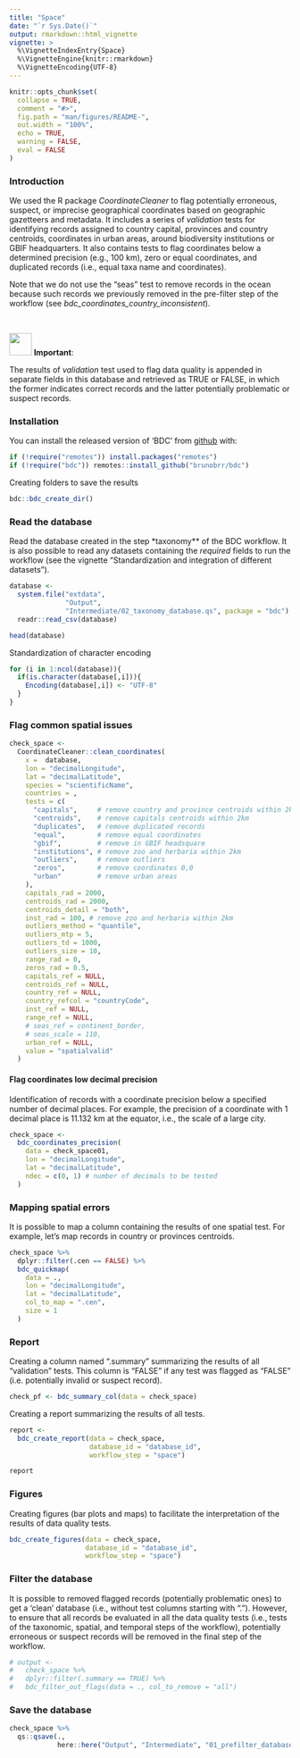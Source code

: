 ```yaml
---
title: "Space"
date: "`r Sys.Date()`"
output: rmarkdown::html_vignette
vignette: >
  %\VignetteIndexEntry{Space}
  %\VignetteEngine{knitr::rmarkdown}
  %\VignetteEncoding{UTF-8}
---
```


```r
knitr::opts_chunk$set(
  collapse = TRUE,
  comment = "#>",
  fig.path = "man/figures/README-",
  out.width = "100%",
  echo = TRUE,
  warning = FALSE,
  eval = FALSE
)
```

### Introduction
We used the R package *CoordinateCleaner* to flag potentially erroneous, suspect, or imprecise geographical coordinates based on geographic gazetteers and metadata. It includes a series of *validation* tests for identifying records assigned to country capital, provinces and country centroids, coordinates in urban areas, around biodiversity institutions or GBIF headquarters. It also contains tests to flag coordinates below a determined precision (e.g., 100 km), zero or equal coordinates, and duplicated records (i.e., equal taxa name and coordinates).

Note that we do not use the "seas" test to remove records in the ocean because such records we previously removed in the pre-filter step of the workflow (see *bdc_coordinates_country_inconsistent*).

<br/>

<img src="https://img.icons8.com/windows/96/000000/box-important--v1.png" width="40"/> **Important**:

The results of *validation* test used to flag data quality is appended in separate fields in this database and retrieved as TRUE or FALSE, in which the former indicates correct records and the latter potentially problematic or suspect records.


### Installation

You can install the released version of 'BDC' from [github](https://github.com/brunobrr/bdc) with:

```r
if (!require("remotes")) install.packages("remotes")
if (!require("bdc")) remotes::install_github("brunobrr/bdc")
```

Creating folders to save the results
```r
bdc::bdc_create_dir()
```


### Read the database
Read the database created in the step *taxonomy** of the BDC workflow. It is also possible to read any datasets containing the *required* fields to run the workflow (see the vignette "Standardization and integration of different datasets").

```r
database <-
  system.file("extdata",
              "Output",
              "Intermediate/02_taxonomy_database.qs", package = "bdc") %>%
  readr::read_csv(database)

head(database)
```

Standardization of character encoding
```r
for (i in 1:ncol(database)){
  if(is.character(database[,i])){
    Encoding(database[,i]) <- "UTF-8"
  }
}
```


### Flag common spatial issues

```r
check_space <-
  CoordinateCleaner::clean_coordinates(
    x =  database,
    lon = "decimalLongitude",
    lat = "decimalLatitude",
    species = "scientificName",
    countries = ,
    tests = c(
      "capitals",     # remove country and province centroids within 2km
      "centroids",    # remove capitals centroids within 2km
      "duplicates",   # remove duplicated records
      "equal",        # remove equal coordinates
      "gbif",         # remove in GBIF headsquare
      "institutions", # remove zoo and herbaria within 2km
      "outliers",     # remove outliers
      "zeros",        # remove coordinates 0,0
      "urban"         # remove urban areas
    ),
    capitals_rad = 2000,
    centroids_rad = 2000,
    centroids_detail = "both",
    inst_rad = 100, # remove zoo and herbaria within 2km
    outliers_method = "quantile",
    outliers_mtp = 5,
    outliers_td = 1000,
    outliers_size = 10,
    range_rad = 0,
    zeros_rad = 0.5,
    capitals_ref = NULL,
    centroids_ref = NULL,
    country_ref = NULL,
    country_refcol = "countryCode",
    inst_ref = NULL,
    range_ref = NULL,
    # seas_ref = continent_border,
    # seas_scale = 110,
    urban_ref = NULL,
    value = "spatialvalid"
  )
```

#### Flag coordinates low decimal precision
Identification of records with a coordinate precision below a specified number of decimal places. For example, the precision of a coordinate with 1 decimal place is 11.132 km at the equator, i.e., the scale of a large city.

```r
check_space <-
  bdc_coordinates_precision(
    data = check_space01,
    lon = "decimalLongitude",
    lat = "decimalLatitude",
    ndec = c(0, 1) # number of decimals to be tested
  )
```


### Mapping spatial errors
It is possible to map a column containing the results of one spatial test. For example, let's map records in country or provinces centroids.
```r
check_space %>%
  dplyr::filter(.cen == FALSE) %>%
  bdc_quickmap(
    data = .,
    lon = "decimalLongitude",
    lat = "decimalLatitude",
    col_to_map = ".cen",
    size = 1
  )
```


### Report
Creating a column named ".summary" summarizing the results of all "validation" tests. This column is "FALSE" if any test was flagged as "FALSE" (i.e. potentially invalid or suspect record).

```r
check_pf <- bdc_summary_col(data = check_space)
```

Creating a report summarizing the results of all tests.

```r
report <-
  bdc_create_report(data = check_space,
                    database_id = "database_id",
                    workflow_step = "space")

report
```


### Figures
Creating figures (bar plots and maps) to facilitate the interpretation of the results of data quality tests.

```r
bdc_create_figures(data = check_space,
                   database_id = "database_id",
                   workflow_step = "space")
```


### Filter the database
It is possible to removed flagged records (potentially problematic ones) to get a 'clean' database (i.e., without test columns starting with "."). However, to ensure that all records be evaluated in all the data quality tests (i.e., tests of the taxonomic, spatial, and temporal steps of the workflow), potentially erroneous or suspect records will be removed in the final step of the workflow.

```r
# output <-
#   check_space %>%
#   dplyr::filter(.summary == TRUE) %>%
#   bdc_filter_out_flags(data = ., col_to_remove = "all")
```



### Save the database

```r
check_space %>%
  qs::qsave(.,
            here::here("Output", "Intermediate", "01_prefilter_database.qs"))
```

